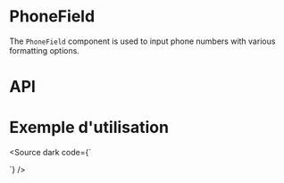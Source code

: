 
<Meta title="Components/PhoneField" component={PhoneField} />

# PhoneField

The `PhoneField` component is used to input phone numbers with various formatting options.

<Canvas of={PhoneFieldStories.Default} />

# API

<Controls of={PhoneFieldStories.Default} />

# Exemple d'utilisation

<Source dark code={`
<script setup lang="ts">

const value = ref('')

const handleChange = (newValue) => {
    console.log('Value changed:', newValue)
}
const customIndicatifs = ref([
    { code: '+99', country: 'Utopia', abbreviation: 'UT', mask: '## ## ## ##', phoneLength: 8 },
    { code: '+98', country: 'Paradise', abbreviation: 'PA', mask: '## ## ## ##', phoneLength: 18 },
])
</script>

<template>
    <PhoneField
        v-model="value"
        required
        with-country-code
        country-code-required
        display-format="code-abbreviation"
        :custom-indicatifs="customIndicatifs"
        :use-custom-indicatifs-only="true"
        outlined
        outlined-indicatif
        @change="handleChange"
    />
</template>
`} />